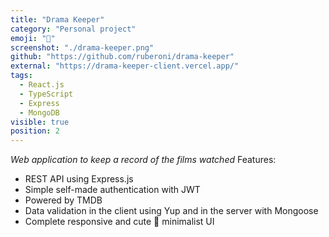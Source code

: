 ```yaml
---
title: "Drama Keeper"
category: "Personal project"
emoji: "📓"
screenshot: "./drama-keeper.png"
github: "https://github.com/ruberoni/drama-keeper"
external: "https://drama-keeper-client.vercel.app/"
tags:
  - React.js
  - TypeScript
  - Express
  - MongoDB
visible: true
position: 2
---
```


_Web application to keep a record of the films watched_
Features:

- REST API using Express.js
- Simple self-made authentication with JWT
- Powered by TMDB
- Data validation in the client using Yup and in the server with Mongoose
- Complete responsive and cute 🐛 minimalist UI
